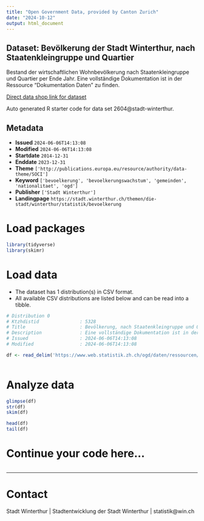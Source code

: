 ```yaml
---
title: "Open Government Data, provided by Canton Zurich"
date: "2024-10-12"
output: html_document
---
```


## Dataset: Bevölkerung der Stadt Winterthur, nach Staatenkleingruppe und Quartier

Bestand der wirtschaftlichen Wohnbevölkerung nach Staatenkleingruppe und Quartier per Ende Jahr. Eine vollständige Dokumentation ist in der Ressource "Dokumentation Daten" zu finden.

[Direct data shop link for dataset](https://www.zh.ch/de/politik-staat/statistik-daten/datenkatalog.html#/datasets/2604@stadt-winterthur)

Auto generated R starter code for data set 2604@stadt-winterthur.

## Metadata

- **Issued** `2024-06-06T14:13:08`
- **Modified** `2024-06-06T14:13:08`
- **Startdate** `2014-12-31`
- **Enddate** `2023-12-31`
- **Theme** `['http://publications.europa.eu/resource/authority/data-theme/SOCI']`
- **Keyword** `['bevoelkerung', 'bevoelkerungswachstum', 'gemeinden', 'nationalitaet', 'ogd']`
- **Publisher** `['Stadt Winterthur']`
- **Landingpage** `https://stadt.winterthur.ch/themen/die-stadt/winterthur/statistik/bevoelkerung`


# Load packages

```r

library(tidyverse)
library(skimr)

```

# Load data

-   The dataset has 1 distribution(s) in CSV format.
-   All available CSV distributions are listed below and can be read into a tibble.

```r

# Distribution 0
# Ktzhdistid               : 5328
# Title                    : Bevölkerung, nach Staatenkleingruppe und Quartier
# Description              : Eine vollständige Dokumentation ist in der Ressource "Dokumentation Daten" zu finden.
# Issued                   : 2024-06-06T14:13:08
# Modified                 : 2024-06-06T14:13:08

df <- read_delim('https://www.web.statistik.zh.ch/ogd/daten/ressourcen/KTZH_00002604_00005328.csv')



```

# Analyze data

```r

glimpse(df)
str(df)
skim(df)

head(df)
tail(df)

```

# Continue your code here...

```r

```

------------------------------------------------------------------------

# Contact

Stadt Winterthur | Stadtentwicklung der Stadt Winterthur | statistik@win.ch
